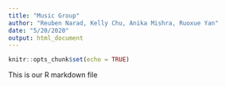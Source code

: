 ```yaml
---
title: "Music Group"
author: "Reuben Narad, Kelly Chu, Anika Mishra, Ruoxue Yan"
date: "5/20/2020"
output: html_document
---
```


```r
knitr::opts_chunk$set(echo = TRUE)
```

This is our R markdown file
